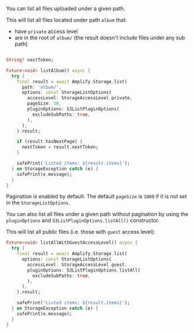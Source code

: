 You can list all files uploaded under a given path.

This will list all files located under path `album` that:
* have `private` access level
* are in the root of `album/` (the result doesn't include files under any sub path)

```dart

String? nextToken;

Future<void> listAlbum() async {
  try {
    final result = await Amplify.Storage.list(
      path: 'album/',
      options: const StorageListOptions(
        accessLevel: StorageAccessLevel.private,
        pageSize: 50,
        pluginOptions: S3ListPluginOptions(
          excludeSubPaths: true,
        ),
      ),
    ).result;

    if (result.hasNextPage) {
      nextToken = result.nextToken;
    }

    safePrint('Listed items: ${result.items}');
  } on StorageException catch (e) {
    safePrint(e.message);
  }
}

```

Pagination is enabled by default. The default `pageSize` is `1000` if it is not set in the `StorageListOptions`.

You can also list all files under a given path without pagination by using the `pluginOptions` and `S3ListPluginOptions.listAll()` constructor.

This will list all public files (i.e. those with `guest` access level):

```dart
Future<void> listAllWithGuestAccessLevel() async {
  try {
    final result = await Amplify.Storage.list(
      options: const StorageListOptions(
        accessLevel: StorageAccessLevel.guest,
        pluginOptions: S3ListPluginOptions.listAll(
          excludeSubPaths: true,
        ),
      ),
    ).result;

    safePrint('Listed items: ${result.items}');
  } on StorageException catch (e) {
    safePrint(e.message);
  }
}
```